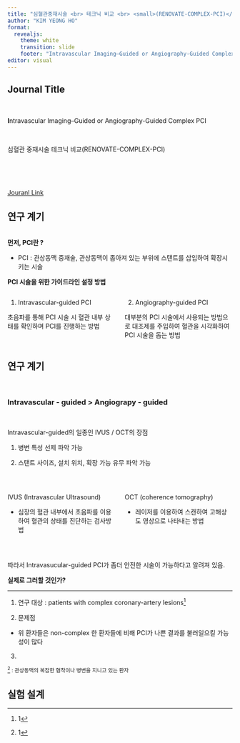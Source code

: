 ```yaml
---
title: "심혈관중재시술 <br> 테크닉 비교 <br> <small>(RENOVATE-COMPLEX-PCI)</small>"
author: "KIM YEONG HO"
format: 
  revealjs:
    theme: white
    transition: slide
    footer: "Intravascular Imaging–Guided or Angiography-Guided Complex PCI"
editor: visual
---
```


## Journal Title

<br> 

**I**ntravascular Imaging–Guided or Angiography-Guided Complex PCI

<br>

심혈관 중재시술 테크닉 비교(RENOVATE-COMPLEX-PCI)

<br> <br> <br>

::: aside
[Jouranl Link](https://www.nejm.org/doi/10.1056/NEJMoa2216607)
:::

## 연구 계기 {.smaller}

<br>
**먼저, PCI란 ?**

- PCI : 관상동맥 중재술, 관상동맥이 좁아져 있는 부위에 스탠트를 삽입하여 확장시키는 시술

**PCI 시술을 위한 가이드라인 설정 방법**
<br>

::: columns
::: {.column width="50%"}
1. Intravascular-guided PCI

초음파를 통해 PCI 시술 시 혈관 내부 상태를 확인하며 PCI를 진행하는 방법

:::

::: {.column width="50%"}
2. Angiography-guided PCI 

대부분의 PCI 시술에서 사용되는 방법으로 대조제를 주입하여 혈관을 시각화하여 PCI 시술을 돕는 방법

:::
:::


## 연구 계기 {.smaller}

<br>

### Intravascular - guided > Angiograpy - guided

<br>

Intravascular-guided의 일종인 IVUS / OCT의 장점

1. 병변 특성 선제 파악 가능

2. 스탠트 사이즈, 설치 위치, 확장 가능 유무 파악 가능

<br>

::: columns
::: {.column width="50%"}

IVUS (Intravascular Ultrasound)

- 심장의 혈관 내부에서 초음파를 이용하여 혈관의 상태를 진단하는 검사방법

:::

::: {.column width="50%"}


OCT (coherence tomography)

- 레이저를 이용하여 스캔하여 고해상도 영상으로 나타내는 방법 

:::
:::

<br>

따라서 Intravasucular-guided PCI가 좀더 안전한 시술이 가능하다고 알려져 있음.

**실제로 그러할 것인가?**

---

1. 연구 대상 : patients with complex coronary-artery lesions^[1]

2. 문제점 

- 위 환자들은 non-complex 한 환자들에 비해 PCI가 나쁜 결과를 불러일으킬 가능성이 많다

3. 

:::aside
<small>^[1] : 관상동맥의 복잡한 협착이나 병변을 지니고 있는 환자</small>
:::

## 실험 설계 {.smaller}



